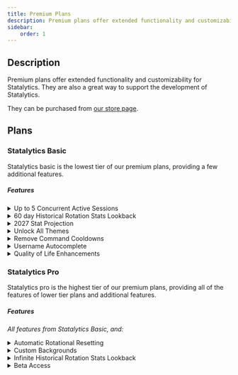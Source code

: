 ```yaml
---
title: Premium Plans
description: Premium plans offer extended functionality and customizability for Statalytics.
sidebar:
    order: 1
---
```


## Description

Premium plans offer extended functionality and customizability for Statalytics. They are also a great way to support the development of Statalytics.

They can be purchased from <a href="https://statalytics.net/premium" target="_blank">our store page</a>.


## Plans

### Statalytics Basic

Statalytics basic is the lowest tier of our premium plans, providing a few additional features.

##### Features

<details>
<summary>Up to 5 Concurrent Active Sessions</summary>
Have up to 5 concurrent active sessions at once.
</details>

<details>
<summary>60 day Historical Rotation Stats Lookback</summary>
60 day historical rotational stats lookback allows you to view historical rotational stats of any player with a maximum lookback of 60 days. You are however, still able to view the last year's stats of any player (this is limited to one year).
</details>

<details>
<summary>2027 Stat Projection</summary>
Get a stat projection for the beginning of 2027 for any player. For more information on stat projections, see [Projected Stats](/features/projection/).
</details>

<details>
<summary>Unlock All Themes</summary>
Get instant and permanent access to all voter themes without the need for voting.
</details>

<details>
<summary>Remove Command Cooldowns</summary>
Use commands without restrictions by removing command cooldowns entirely.
</details>


<details>
<summary>Username Autocomplete</summary>
Add your linked player's username to the global autocomplete. This will allow other users to autocomplete your username when running commands.
</details>

<details>
<summary>Quality of Life Enhancements</summary>
Small and simple changes to make Statalytics more user friendly. Removes tip messages, and more.
</details>



### Statalytics Pro

Statalytics pro is the highest tier of our premium plans, providing all of the features of lower tier plans and additional features.

##### Features

*All features from Statalytics Basic, and:*

<details>
<summary>Automatic Rotational Resetting</summary>
Automatically triggered rotational stat resetting. For more information on rotational stats, see [Rotational Stats](/features/rotational-stats/).
</details>

<details>
<summary>Custom Backgrounds</summary>
Customize the background image of rendered images. For more information on custom backgrounds, see [Custom Backgrounds](/settings/custom-backgrounds/).
</details>

<details>
<summary>Infinite Historical Rotation Stats Lookback</summary>
Infinite historical rotational stats lookback allows you to view historical rotational stats of any player from any time in the past without limits.
</details>

<details>
<summary>Beta Access</summary>
Get access to new features before they are released to the public. Available in our <a href="https://statalytics.net/discord" target="_blank">Discord server</a>.
</details>
